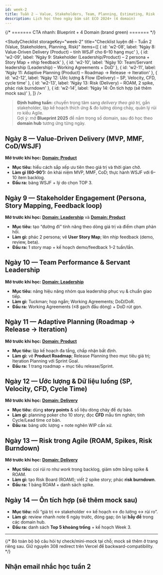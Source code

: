```yaml
---
id: week-2
title: Tuần 2 — Value, Stakeholders, Team, Planning, Estimating, Risk (Ngày 8–14)
description: Lịch học theo ngày bám sát ECO 2024+ (4 domain)
---
```



{/* ======= CTA nhanh: Blueprint + 4 Domain (brand green) ======= */}
<CtaQuickLinks />

<StudyChecklist
  storageKey="week-2"
  title="Checklist luyện đề – Tuần 2 (Value, Stakeholders, Planning, Risk)"
  items={[
    { id: 'w2-08', label: 'Ngày 8: Value-Driven Delivery (Product) – tính WSJF cho 6–10 hạng mục' },
    { id: 'w2-09', label: 'Ngày 9: Stakeholder (Leadership/Product) – 2 persona + Story Map + nhịp feedback' },
    { id: 'w2-10', label: 'Ngày 10: Team/Servant leadership (Leadership) – Working Agreements + DoD' },
    { id: 'w2-11', label: 'Ngày 11: Adaptive Planning (Product) – Roadmap → Release → Iteration' },
    { id: 'w2-12', label: 'Ngày 12: Ước lượng & Flow (Delivery) – SP, Velocity, CFD, cycle time' },
    { id: 'w2-13', label: 'Ngày 13: Risk (Delivery) – ROAM, 2 spike, phác risk burndown' },
    { id: 'w2-14', label: 'Ngày 14: Ôn tích hợp (sẽ thêm mock sau)' },
  ]}
/>

> **Định hướng tuần:** chuyển trọng tâm sang _delivery theo giá trị_, gắn stakeholder, lập kế hoạch thích ứng & đo lường dòng chảy, quản lý rủi ro kiểu Agile.  
> Gợi ý: mở **Blueprint 2025** để nắm trọng số domain, sau đó học theo **domain hub** tương ứng từng ngày.

## Ngày 8 — Value-Driven Delivery (MVP, MMF, CoD/WSJF)
**Mở trước khi học:** **[Domain: Product](/docs/pmi-acp/domains/domain-product)**  
- **Mục tiêu:** hiểu cách sắp xếp ưu tiên theo giá trị và thời gian chờ.  
- **Làm gì (60–90’):** ôn khái niệm MVP, MMF, CoD; thực hành WSJF với 6–10 item backlog.  
- **Đầu ra:** bảng WSJF + lý do chọn TOP 3.

## Ngày 9 — Stakeholder Engagement (Persona, Story Mapping, Feedback loop)
**Mở trước khi học:** **[Domain: Leadership](/docs/pmi-acp/domains/domain-leadership)** và **[Domain: Product](/docs/pmi-acp/domains/domain-product)**  
- **Mục tiêu:** tạo “đường đi” tính năng theo dòng giá trị và điểm chạm phản hồi.  
- **Làm gì:** phác 2 persona; vẽ **User Story Map**; lên nhịp feedback (demo, review, beta).  
- **Đầu ra:** 1 story map + kế hoạch demo/feedback 1–2 tuần/lần.

## Ngày 10 — Team Performance & Servant Leadership
**Mở trước khi học:** **[Domain: Leadership](/docs/pmi-acp/domains/domain-leadership)**  
- **Mục tiêu:** nâng hiệu năng nhóm qua leadership phục vụ & chuẩn giao tiếp.  
- **Làm gì:** Tuckman; họp ngắn; Working Agreements; DoD/DoR.  
- **Đầu ra:** Working Agreements (≤8 gạch đầu dòng) + DoD rút gọn.

## Ngày 11 — Adaptive Planning (Roadmap → Release → Iteration)
**Mở trước khi học:** **[Domain: Product](/docs/pmi-acp/domains/domain-product)**  
- **Mục tiêu:** lập kế hoạch đa tầng, chấp nhận bất định.  
- **Làm gì:** vẽ **Product Roadmap**; Release Planning theo mục tiêu giá trị; Iteration Planning với Sprint Goal.  
- **Đầu ra:** 1 trang roadmap + mục tiêu release/Sprint.

## Ngày 12 — Ước lượng & Dữ liệu luồng (SP, Velocity, CFD, Cycle Time)
**Mở trước khi học:** **[Domain: Delivery](/docs/pmi-acp/domains/domain-delivery)**  
- **Mục tiêu:** dùng **story points** & số liệu dòng chảy để dự báo.  
- **Làm gì:** planning poker cho 10 story; đọc **CFD** mẫu tìm nghẽn; tính Cycle/Lead time cơ bản.  
- **Đầu ra:** bảng ước lượng + note nghẽn WIP cần xử.

## Ngày 13 — Risk trong Agile (ROAM, Spikes, Risk Burndown)
**Mở trước khi học:** **[Domain: Delivery](/docs/pmi-acp/domains/domain-delivery)**  
- **Mục tiêu:** coi rủi ro như _work_ trong backlog, giảm sớm bằng spike & ROAM.  
- **Làm gì:** tạo Risk Board (ROAM); viết 2 spike story; phác **risk burndown**.  
- **Đầu ra:** 1 bảng ROAM + danh sách spike.

## Ngày 14 — Ôn tích hợp (sẽ thêm mock sau)
- **Mục tiêu:** nối “giá trị ↔ stakeholder ↔ kế hoạch ↔ đo lường ↔ rủi ro”.  
- **Làm gì:** review nhanh note 6 ngày trước, đóng gap; ôn lại **bẫy đề** trong các domain hub.  
- **Đầu ra:** danh sách **Top 5 khoảng trống** + kế hoạch Week 3.

---

{/* Bỏ toàn bộ bộ câu hỏi tự check/mini-mock tại chỗ; mock sẽ thêm ở trang riêng sau.
    Giữ nguyên 308 redirect trên Vercel để backward-compatibility. */}


## Nhận email nhắc học tuần 2
<Subscribe source="week-2" />
